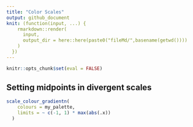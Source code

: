 ```yaml
---
title: "Color Scales"
output: github_document
knit: (function(input, ...) {
    rmarkdown::render(
      input,
      output_dir = here::here(paste0("fileMd/",basename(getwd())))
    )
  })
---
```


```r
knitr::opts_chunk$set(eval = FALSE)
```

## Setting midpoints in divergent scales
```r
scale_colour_gradientn(
    colours = my_palette, 
    limits = ~ c(-1, 1) * max(abs(.x))
  )
```


